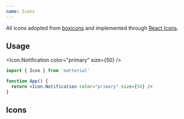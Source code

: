 ```yaml
---
name: Icons
---
```


All icons adopted from [boxicons](https://boxicons.com) and implemented through [React Icons](https://react-icons.github.io/react-icons/).

## Usage

<Icon.Notification color="primary" size={50} />

```jsx
import { Icon } from 'matterial'

function App() {
  return <Icon.Notification color="primary" size={50} />
}
```

## Icons

<AllIcons />
